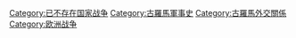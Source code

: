 [[Category:已不存在国家战争|Category:已不存在国家战争]]
[[Category:古羅馬軍事史|Category:古羅馬軍事史]]
[[Category:古羅馬外交關係|Category:古羅馬外交關係]]
[[Category:欧洲战争|Category:欧洲战争]]